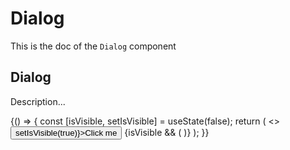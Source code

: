<!--- Dialog.stories.mdx --->


<Meta title="Dialog" component={Dialog} />

# Dialog

This is the doc of the `Dialog` component

## Dialog

Description...

<Canvas>
  <Story name="base">
    {() => {
      const [isVisible, setIsVisible] = useState(false);
      return (
        <>
          <Button onClick={() => setIsVisible(true)}>Click me</Button>
          {isVisible && (
            <Dialog onClose={() => setIsVisible(false)} title="Confirmation" labelledBy="confirmation">
              <DialogBody icon={<AlertWarningIcon />}>
                <Stack size={2}>
                  <Row justifyContent="center">
                    <Text>Are you sure you want to delete this?</Text>
                  </Row>
                </Stack>
              </DialogBody>
              <DialogFooter
                startAction={
                  <Button onClick={() => setIsVisible(false)} variant="tertiary">
                    Cancel
                  </Button>
                }
                endAction={
                  <Button variant="danger-light" startIcon={<DeleteIcon />}>
                    Confirm
                  </Button>
                }
              />
            </Dialog>
          )}
        </>
      );
    }}
  </Story>
</Canvas>
